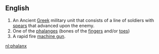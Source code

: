 ==English==
#An Ancient [[Greek]] military unit that consists of a line of soldiers with [[spear]]s that advanced upon the enemy.
#One of the [[phalanges]] (bones of the [[finger]]s and/or [[toe]]s)
#A rapid fire [[machine gun]].

[[nl:phalanx]]